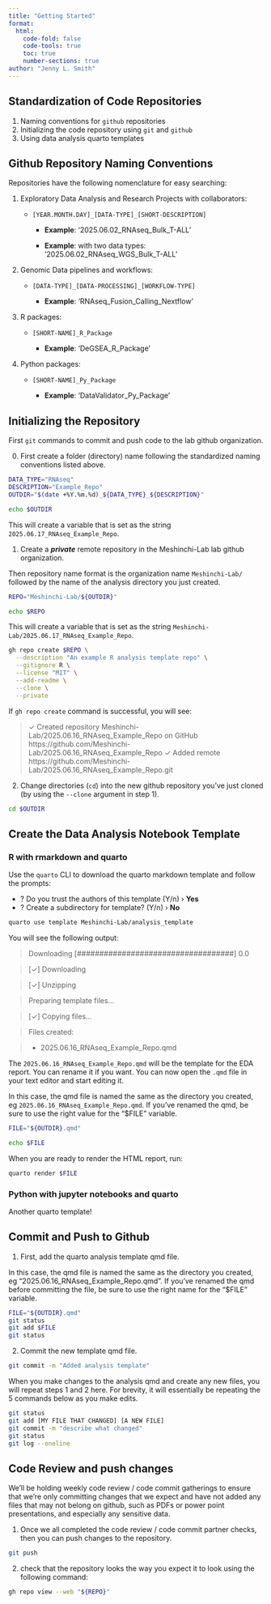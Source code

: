 ```yaml
---
title: "Getting Started"
format: 
  html:
    code-fold: false
    code-tools: true
    toc: true
    number-sections: true
author: "Jenny L. Smith"
---
```


::: callout-tip
## Standardization of Code Repositories

1.  Naming conventions for `github` repositories
2.  Initializing the code repository using `git` and `github`
3.  Using data analysis quarto templates

:::

## Github Repository Naming Conventions

Repositories have the following nomenclature for easy searching:

1.  Exploratory Data Analysis and Research Projects with collaborators:

    -   `[YEAR.MONTH.DAY]_[DATA-TYPE]_[SHORT-DESCRIPTION]`

        -   **Example**: '2025.06.02_RNAseq_Bulk_T-ALL'

        -   **Example**: with two data types: '2025.06.02_RNAseq_WGS_Bulk_T-ALL'

2.  Genomic Data pipelines and workflows:

    -   `[DATA-TYPE]_[DATA-PROCESSING]_[WORKFLOW-TYPE]`

          -   **Example**: 'RNAseq_Fusion_Calling_Nextflow'

3. R packages:

    -   `[SHORT-NAME]_R_Package`

        -   **Example**: 'DeGSEA_R_Package'

4. Python packages:

    -   `[SHORT-NAME]_Py_Package`

        -   **Example**: 'DataValidator_Py_Package'

## Initializing the Repository

First `git` commands to commit and push code to the lab github organization.

0. First create a folder (directory) name following the standardized naming conventions listed above.

``` bash
DATA_TYPE="RNAseq" 
DESCRIPTION="Example_Repo" 
OUTDIR="$(date +%Y.%m.%d)_${DATA_TYPE}_${DESCRIPTION}"

echo $OUTDIR
```

This will create a variable that is set as the string `2025.06.17_RNAseq_Example_Repo`.

1. Create a ***private*** remote repository in the Meshinchi-Lab lab github organization. 

Then repository name format is the organization name `Meshinchi-Lab/` followed by the name of the analysis directory you just created. 

``` bash
REPO="Meshinchi-Lab/${OUTDIR}"

echo $REPO
```

This will create a variable that is set as the string `Meshinchi-Lab/2025.06.17_RNAseq_Example_Repo`.

``` bash
gh repo create $REPO \
  --description "An example R analysis template repo" \
  --gitignore R \
  --license "MIT" \
  --add-readme \
  --clone \
  --private
```

If `gh repo create` command is successful, you will see:

> ✓ Created repository Meshinchi-Lab/2025.06.16_RNAseq_Example_Repo on GitHub
>   https://github.com/Meshinchi-Lab/2025.06.16_RNAseq_Example_Repo
> ✓ Added remote https://github.com/Meshinchi-Lab/2025.06.16_RNAseq_Example_Repo.git


2. Change directories (`cd`) into the new github repository you've just cloned (by using the `--clone` argument in step 1).

``` bash
cd $OUTDIR
```

## Create the Data Analysis Notebook Template

::: panel-tabset

### R with rmarkdown and quarto

Use the `quarto` CLI to download the quarto markdown template and follow the prompts:

- ? Do you trust the authors of this template (Y/n) › **Yes**
- ? Create a subdirectory for template? (Y/n) › **No**

``` bash
quarto use template Meshinchi-Lab/analysis_template
```


You will see the following output: 

> Downloading \[###################################\] 0.0 

> \[✓\] Downloading 

> \[✓\] Unzipping 

> Preparing template files... 

> \[✓\] Copying files... 

> Files created: 

> - 2025.06.16_RNAseq_Example_Repo.qmd


The `2025.06.16_RNAseq_Example_Repo.qmd` will be the template for the EDA report. You can rename it if you want. You can now open the `.qmd` file in your text editor and start editing it. 

In this case, the qmd file is named the same as the directory you created, eg `2025.06.16_RNAseq_Example_Repo.qmd`. If you've renamed the qmd, be sure to use the right value for the "$FILE" variable.

``` bash
FILE="${OUTDIR}.qmd"

echo $FILE
```

When you are ready to render the HTML report, run:

``` bash
quarto render $FILE
```

### Python with jupyter notebooks and quarto

Another quarto template!

:::

## Commit and Push to Github

1. First, add the quarto analysis template qmd file. 

In this case, the qmd file is named the same as the directory you created, eg "2025.06.16_RNAseq_Example_Repo.qmd". If you've renamed the qmd before committing the file, be sure to use the right name for the "$FILE" variable.

``` bash
FILE="${OUTDIR}.qmd"
git status
git add $FILE
git status
```

2. Commit the new template qmd file.

``` bash
git commit -m "Added analysis template"
```

When you make changes to the analysis qmd and create any new files, you will repeat steps 1 and 2 here. For brevity, it will essentially be repeating the 5 commands below as you make edits. 

``` bash
git status
git add [MY FILE THAT CHANGED] [A NEW FILE]
git commit -m "describe what changed"
git status
git log --oneline
```

## Code Review and push changes 

We'll be holding weekly code review / code commit gatherings to ensure that we're only committing changes that we expect and have not added any files that may not belong on github, such as PDFs or power point presentations, and especially any sensitive data. 

1. Once we all completed the code review / code commit partner checks, then you can push changes to the repository. 

``` bash
git push 
```

2. check that the repository looks the way you expect it to look using the following command:

``` bash
gh repo view --web "${REPO}"
``` 
